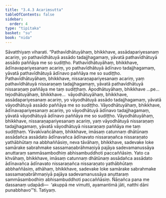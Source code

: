 ```yaml
---
title: "3.4.3 Acariṃsutta"
tableOfContents: false
sidebar:
  order: 4
type: "tipitaka"
basket: "su"
book: "nida"
---
```



<DynamicBreadcrumb />

<Division number="116" book="nida">

<Paragraph number="794" book="nida">
Sāvatthiyaṃ viharati. “Pathavīdhātuyāhaṃ, bhikkhave, assādapariyesanaṃ acariṃ, yo pathavīdhātuyā assādo tadajjhagamaṃ, yāvatā pathavīdhātuyā assādo paññāya me so sudiṭṭho. Pathavīdhātuyāhaṃ, bhikkhave, ādīnavapariyesanaṃ acariṃ, yo pathavīdhātuyā ādīnavo tadajjhagamaṃ, yāvatā pathavīdhātuyā ādīnavo paññāya me so sudiṭṭho. Pathavīdhātuyāhaṃ, bhikkhave, nissaraṇapariyesanaṃ acariṃ, yaṃ pathavīdhātuyā nissaraṇaṃ tadajjhagamaṃ, yāvatā pathavīdhātuyā nissaraṇaṃ paññāya me taṃ sudiṭṭhaṃ.
</Paragraph>

<Paragraph number="795" book="nida">
Āpodhātuyāhaṃ, bhikkhave …pe…  tejodhātuyāhaṃ, bhikkhave…  vāyodhātuyāhaṃ, bhikkhave, assādapariyesanaṃ acariṃ, yo vāyodhātuyā assādo tadajjhagamaṃ, yāvatā vāyodhātuyā assādo paññāya me so sudiṭṭho. Vāyodhātuyāhaṃ, bhikkhave, ādīnavapariyesanaṃ acariṃ, yo vāyodhātuyā ādīnavo tadajjhagamaṃ, yāvatā vāyodhātuyā ādīnavo paññāya me so sudiṭṭho. Vāyodhātuyāhaṃ, bhikkhave, nissaraṇapariyesanaṃ acariṃ, yaṃ vāyodhātuyā nissaraṇaṃ tadajjhagamaṃ, yāvatā vāyodhātuyā nissaraṇaṃ paññāya me taṃ sudiṭṭhaṃ.
</Paragraph>

<Paragraph number="796" book="nida">
Yāvakīvañcāhaṃ, bhikkhave, imāsaṃ catunnaṃ dhātūnaṃ assādañca assādato ādīnavañca ādīnavato nissaraṇañca nissaraṇato yathābhūtaṃ na abbhaññāsiṃ, neva tāvāhaṃ, bhikkhave, sadevake loke samārake sabrahmake sassamaṇabrāhmaṇiyā pajāya sadevamanussāya anuttaraṃ sammāsambodhiṃ abhisambuddhoti paccaññāsiṃ.
</Paragraph>

<Paragraph number="797" book="nida">
Yato ca khvāhaṃ, bhikkhave, imāsaṃ catunnaṃ dhātūnaṃ assādañca assādato ādīnavañca ādīnavato nissaraṇañca nissaraṇato yathābhūtaṃ abbhaññāsiṃ, athāhaṃ, bhikkhave, sadevake loke samārake sabrahmake sassamaṇabrāhmaṇiyā pajāya sadevamanussāya anuttaraṃ sammāsambodhiṃ abhisambuddhoti paccaññāsiṃ. Ñāṇañca pana me dassanaṃ udapādi—  ‘akuppā me vimutti, ayamantimā jāti, natthi dāni punabbhavo’”ti.

</Paragraph>
</Division>

<Paragraph number="798" type="center" book="nida">
Tatiyaṃ.
</Paragraph>